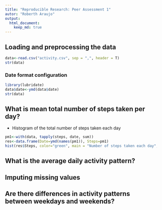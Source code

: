 ```yaml
---
title: "Reproducible Research: Peer Assessment 1"
autor: "Roberth Araujo"
output: 
  html_document:
    keep_md: true
---
```



## Loading and preprocessing the data
```r
data<-read.csv("activity.csv", sep = ",", header = T)
str(data)
```
### Date format configuration
```r
library(lubridate)
data$date<-ymd(data$date)
str(data)
```

## What is mean total number of steps taken per day?
- Histogram of the total number of steps taken each day
```r
pm1<-with(data, tapply(steps, date, sum))
res<-data.frame(Date=ymd(names(pm1)), Steps=pm1)
hist(res$Steps, color="green", main = "Number of steps taken each day", xlab= "Steps" )
```


## What is the average daily activity pattern?



## Imputing missing values



## Are there differences in activity patterns between weekdays and weekends?
